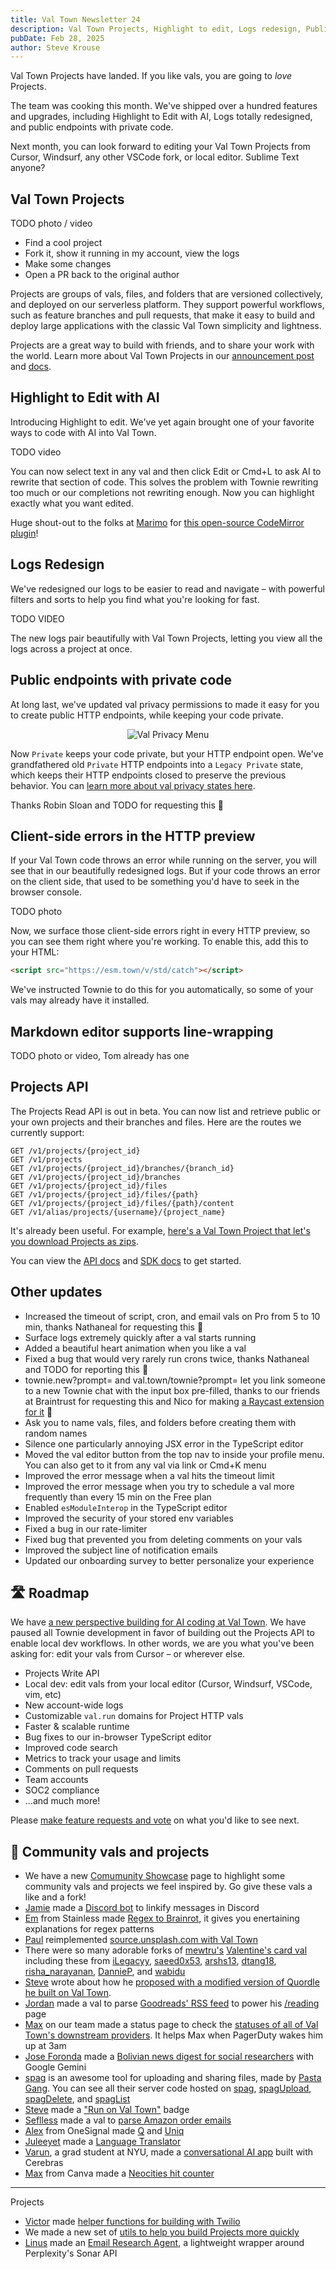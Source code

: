 ```yaml
---
title: Val Town Newsletter 24
description: Val Town Projects, Highlight to edit, Logs redesign, Public endpoints with private code, and much more
pubDate: Feb 28, 2025
author: Steve Krouse
---
```



Val Town Projects have landed. If you like vals, you are going to _love_ Projects.

The team was cooking this month. We've shipped over a hundred features and upgrades, including Highlight to Edit with AI,
Logs totally redesigned, and public endpoints with private code.

Next month, you can look forward to editing your Val Town Projects from Cursor, Windsurf, any other VSCode fork, or local editor. Sublime Text anyone?

## Val Town Projects

TODO photo / video

- Find a cool project
- Fork it, show it running in my account, view the logs
- Make some changes
- Open a PR back to the original author

Projects are groups of vals, files, and folders that are versioned collectively, and deployed on our serverless platform. They support powerful workflows, such as feature branches and pull requests, that make it easy to build and deploy large applications with the classic Val Town simplicity and lightness.

Projects are a great way to build with friends, and to share your work with the world. Learn more about Val Town Projects in our [announcement post](./projects) and [docs](https://docs.val.town/projects/).

## Highlight to Edit with AI

Introducing Highlight to edit. We've yet again brought one of your favorite ways to code with AI into Val Town.

TODO video

You can now select text in any val and then click Edit or Cmd+L to ask AI to rewrite that section of code. This solves the problem with Townie rewriting too much or our completions not rewriting enough. Now you can highlight exactly what you want edited.

Huge shout-out to the folks at [Marimo](https://marimo.io/) for [this open-source CodeMirror plugin](https://marimo-team.github.io/codemirror-ai/)!

## Logs Redesign

We've redesigned our logs to be easier to read and navigate – with powerful filters and sorts to help you find what you're looking for fast.

TODO VIDEO

The new logs pair beautifully with Val Town Projects, letting you view all the logs across a project at once.

## Public endpoints with private code

At long last, we've updated val privacy permissions to made it easy for you to create public HTTP endpoints, while keeping your code private.

<figure align="center">
  <Image
    style={{
      maxWidth: "600px",
      borderRadius: "8px",
      border: "1px solid var(--border)",
      overflow: "hidden",
    }}
    src={Privacy}
    alt="Val Privacy Menu"
  />
</figure>

Now `Private` keeps your code private, but your HTTP endpoint open. We've grandfathered old `Private` HTTP endpoints into a `Legacy Private` state, which keeps their HTTP endpoints closed to preserve the previous behavior. You can [learn more about val privacy states here](https://docs.val.town/reference/permissions/).

Thanks Robin Sloan and TODO for requesting this 🙏

## Client-side errors in the HTTP preview

If your Val Town code throws an error while running on the server, you will see that in our beautifully redesigned logs. But if your code throws an error on the client side, that used to be something you'd have to seek in the browser console.

TODO photo

Now, we surface those client-side errors right in every HTTP preview, so you can see them right where you're working. To enable this, add this to your HTML:

```html
<script src="https://esm.town/v/std/catch"></script>
```

We've instructed Townie to do this for you automatically, so some of your vals may already have it installed.

## Markdown editor supports line-wrapping

TODO photo or video, Tom already has one

## Projects API

The Projects Read API is out in beta. You can now list and retrieve public or your own projects and their branches and files. Here are the routes we currently support:

```http
GET /v1/projects/{project_id}
GET /v1/projects
GET /v1/projects/{project_id}/branches/{branch_id}
GET /v1/projects/{project_id}/branches
GET /v1/projects/{project_id}/files
GET /v1/projects/{project_id}/files/{path}
GET /v1/projects/{project_id}/files/{path}/content
GET /v1/alias/projects/{username}/{project_name}
```

It's already been useful. For example, [here's a Val Town Project that let's you download Projects as zips](https://www.val.town/x/shouser/getProjectsAsZips).

You can view the [API docs](https://docs.val.town/openapi#tag/beta) and [SDK docs](https://github.com/val-town/sdk/blob/6f80c8470f055aa30c5c3cc34fcf715c81df1937/api.md#projects-1) to get started.

## Other updates

- Increased the timeout of script, cron, and email vals on Pro from 5 to 10 min, thanks Nathaneal for requesting this 🙏
- Surface logs extremely quickly after a val starts running
- Added a beautiful heart animation when you like a val
- Fixed a bug that would very rarely run crons twice, thanks Nathaneal and TODO for reporting this 🙏
- townie.new?prompt= and val.town/townie?prompt= let you link someone to a new Townie chat with the input box pre-filled, thanks to our friends at Braintrust for requesting this and Nico for making [a Raycast extension for it](https://discord.com/channels/1020432421243592714/1279542466357366804/1345077705854550046) 🙏
- Ask you to name vals, files, and folders before creating them with random names
- Silence one particularly annoying JSX error in the TypeScript editor
- Moved the val editor button from the top nav to inside your profile menu. You can also get to it from any val via link or Cmd+K menu
- Improved the error message when a val hits the timeout limit
- Improved the error message when you try to schedule a val more frequently than every 15 min on the Free plan
- Enabled `esModuleInterop` in the TypeScript editor
- Improved the security of your stored env variables
- Fixed a bug in our rate-limiter
- Fixed bug that prevented you from deleting comments on your vals
- Improved the subject line of notification emails
- Updated our onboarding survey to better personalize your experience

## 🛣️ Roadmap

We have [a new perspective building for AI coding at Val Town](https://www.youtube.com/watch?v=lFBfliNf9C4). We have paused all Townie development in favor of building out the Projects API to enable local dev workflows. In other words, we are you what you've been asking for: edit your vals from Cursor – or wherever else.

- Projects Write API
- Local dev: edit vals from your local editor (Cursor, Windsurf, VSCode, vim, etc)
- New account-wide logs
- Customizable `val.run` domains for Project HTTP vals
- Faster & scalable runtime
- Bug fixes to our in-browser TypeScript editor
- Improved code search
- Metrics to track your usage and limits
- Comments on pull requests
- Team accounts
- SOC2 compliance
- …and much more!

Please [make feature requests and vote](https://github.com/val-town/val-town-product/discussions?discussions) on what you'd like to see next.

## 🌟 Community vals and projects

- We have a new [Comumunity Showcase](https://www.val.town/explore/community-showcase) page to highlight some community vals and projects we feel inspired by. Go give these vals a like and a fork!
- [Jamie](https://www.val.town/u/jamiedubs) made a [Discord bot](https://www.val.town/v/jamiedubs/linkifyDiscordBot) to linkify messages in Discord
- [Em](https://www.val.town/u/stainless_em) from Stainless made [Regex to Brainrot](https://www.val.town/v/stainless_em/regexToBrainrot), it gives you enertaining explanations for regex patterns
- [Paul](https://www.val.town/u/pinjasaur) reimplemented [source.unsplash.com with Val Town](https://paul.af/reimplementing-unsplash-source)
- There were so many adorable forks of [mewtru's](https://www.val.town/v/mewtru/valentine) [Valentine's card val](https://www.val.town/v/mewtru/valentine) including these from [iLegacyy](https://www.val.town/v/iLegacyy/valentine), [saeed0x53](https://www.val.town/v/saeed0x53/valentine), [arshs13](https://www.val.town/v/arshs13/valentine), [dtang18](https://www.val.town/v/dtang18/willumarrymeoratleastbemyvalentine), [risha_narayanan](https://www.val.town/v/risha_narayanan/valentine), [DannieP](https://www.val.town/v/DannieP/BeMyValentines), and [wabidu](https://www.val.town/v/wabidu/valentine)
- [Steve](https://www.val.town/u/stevekrouse) wrote about how he [proposed with a modified version of Quordle he built on Val Town](https://stevekrouse.com/proposal).
- [Jordan](https://www.val.town/u/katzenj) made a val to parse [Goodreads' RSS feed](https://www.jordankatzen.com/posts/notes/goodreads-rss/) to power his [/reading](https://www.jordankatzen.com/reading/) page
- [Max](https://www.val.town/u/maxm) on our team made a status page to check the [statuses of all of Val Town's downstream providers](https://www.val.town/x/maxm/status_status). It helps Max when PagerDuty wakes him up at 3am
- [Jose Foronda](https://www.val.town/u/joseforonda) made a [Bolivian news digest for social researchers](https://www.val.town/v/joseforonda/newsletter) with Google Gemini
- [spag](https://spag.cc/) is an awesome tool for uploading and sharing files, made by [Pasta Gang](https://www.pastagang.cc/). You can see all their server code hosted on [spag](https://www.val.town/v/todepond/spag), [spagUpload](https://www.val.town/v/todepond/spagUpload), [spagDelete](https://www.val.town/v/todepond/spagDelete), and [spagList](https://www.val.town/v/todepond/spagList)
- [Steve](https://www.val.town/u/stevekrouse) made a ["Run on Val Town"](https://www.val.town/v/stevekrouse/badge) badge
- [Seflless](https://www.val.town/u/seflless) made a val to [parse Amazon order emails](https://www.val.town/v/seflless/parseAmazonOrderEmail)
- [Alex](https://www.val.town/u/genco) from OneSignal made [Q](https://www.val.town/v/genco/q) and [Uniq](https://www.val.town/v/genco/uniq)
- [Juleeyet](https://www.val.town/u/juleeyet) made a [Language Translator](https://www.val.town/v/juleeyet/LanguageTranslator)
- [Varun](https://www.val.town/u/varun1352), a grad student at NYU, made a [conversational AI app](https://www.val.town/v/varun1352/AlwaysHere) built with Cerebras
- [Max](https://www.val.town/u/mbo) from Canva made a [Neocities hit counter](https://www.val.town/v/mbo/neocities_hit_counter)

---

Projects

- [Victor](https://www.val.town/u/vawogbemi) made [helper functions for building with Twilio](https://www.val.town/x/vawogbemi/TwilioHelperFunctions)
- We made a new set of [utils to help you build Projects more quickly](https://www.val.town/x/std/utils/)
- [Linus](https://www.val.town/u/thesephist) made an [Email Research Agent](https://www.val.town/x/thesephist/researchAgent), a lightweight wrapper around Perplexity's Sonar API
